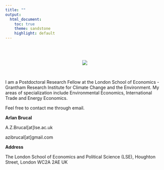 ```yaml
---
title: ""
output:
  html_document:
    toc: true
    theme: sandstone
    highlight: default
---
```


<br>
<br>
<center>
<div style="width:300px; height=200px">
![](images/abrucal.jpg)
</div>
</center>
<br>

I am a Postdoctoral Research Fellow at the London School of Economics - Grantham Research Institute for Climate Change and the Environment. My areas of specialization include Environmental Economics, International Trade and Energy Economics.

Feel free to contact me through email.

**Arlan Brucal**

A.Z.Brucal[at]lse.ac.uk

azibrucal[at]gmail.com

**Address**

The London School of Economics and Political Science (LSE), Houghton Street, London WC2A 2AE UK